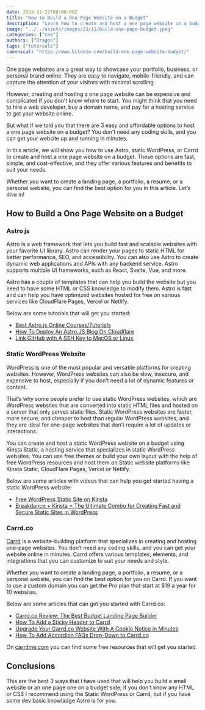 ```yaml
---
date: 2023-11-22T00:00:00Z
title: "How to Build a One Page Website on a Budget"
description: "Learn how to create and host a one page website on a budget using Astro, static WordPress, or Carrd. These options are fast, simple, and cost-effective."
image: "../../assets/images/23/11/build-one-page-budget.jpeg"
categories: ["cms"]
authors: ["Dragos"]
tags: ["tutorials"]
canonical: "https://www.bitdoze.com/build-one-page-website-budget/"
---
```



One page websites are a great way to showcase your portfolio, business, or personal brand online. They are easy to navigate, mobile-friendly, and can capture the attention of your visitors with minimal scrolling.

However, creating and hosting a one page website can be expensive and complicated if you don’t know where to start. You might think that you need to hire a web developer, buy a domain name, and pay for a hosting service to get your website online.

But what if we told you that there are 3 easy and affordable options to host a one page website on a budget? You don’t need any coding skills, and you can get your website up and running in minutes.

In this article, we will show you how to use Astro, static WordPress, or Carrd to create and host a one page website on a budget. These options are fast, simple, and cost-effective, and they offer various features and benefits to suit your needs.

Whether you want to create a landing page, a portfolio, a resume, or a personal website, you can find the best option for you in this article. Let’s dive in!

## How to Build a One Page Website on a Budget

<YouTubeEmbed
  url="https://www.youtube.com/embed/HpGWpBefkOE"
  label="How to Build a One Page Website on a Budget"
/>

### Astro js

Astro is a web framework that lets you build fast and scalable websites with your favorite UI library. Astro can render your pages to static HTML for better performance, SEO, and accessibility. You can also use Astro to create dynamic web applications and APIs with any backend service. Astro supports multiple UI frameworks, such as React, Svelte, Vue, and more.

Astro has a couple of templates that can help you build the website but you need to have some HTML or CSS knowledge to modify them. Astro is fast and can help you have optimized websites hosted for free on various services like CloudFlare Pages, Vercel or Netlify.

Below are some tutorials that will get you started:

- [Best Astro.js Online Courses/Tutorials](https://www.bitdoze.com/best-astrojs-online-courses/)
- [How To Deploy An Astro.JS Blog On Cloudflare](https://www.bitdoze.com/deploy-astrojs-cloudflare/)
- [Link GitHub with A SSH Key to MacOS or Linux](https://www.bitdoze.com/link-github-with-ssh-maco-linux/)

### Static WordPress Website

WordPress is one of the most popular and versatile platforms for creating websites. However, WordPress websites can also be slow, insecure, and expensive to host, especially if you don’t need a lot of dynamic features or content.

That’s why some people prefer to use static WordPress websites, which are WordPress websites that are converted into static HTML files and hosted on a server that only serves static files. Static WordPress websites are faster, more secure, and cheaper to host than regular WordPress websites, and they are ideal for one-page websites that don’t require a lot of updates or interactions.

You can create and host a static WordPress website on a budget using Kinsta Static, a hosting service that specializes in static WordPress websites. You can use free themes or build your own layout with the help of free WordPress resources and host them on Static website platforms like Kinsta Static, CloudFlare Pages, Vercel or Netlify.

Below are some articles with videos that can help you get started having a static WordPress website:

- [Free WordPress Static Site on Kinsta](https://www.wpdoze.com/deploy-wp-static-website-kinsta-static/)
- [Breakdance + Kinsta = The Ultimate Combo for Creating Fast and Secure Static Sites in WordPress](https://www.wpdoze.com/breakdance-kinsta-static-site/)

### Carrd.co

[Carrd](https://try.carrd.co/bitdoze) is a website-building platform that specializes in creating and hosting one-page websites. You don’t need any coding skills, and you can get your website online in minutes. Carrd offers various templates, elements, and integrations that you can customize to suit your needs and style.

Whether you want to create a landing page, a portfolio, a resume, or a personal website, you can find the best option for you on Carrd. If you want to use a custom domain you can get the Pro plan that start at $19 a year for 10 websites.

Below are some articles that can get you started with Carrd.co:

- [Carrd.co Review: The Best Budget Landing Page Builder](https://www.bitdoze.com/carrd-review/)
- [How To Add a Sticky Header to Carrd](https://www.bitdoze.com/add-stickey-header-carrd/)
- [Upgrade Your Carrd.co Website With A Cookie Notice in Minutes](https://www.bitdoze.com/add-cookie-notice-carrd/)
- [How To Add Accordion FAQs Drop-Down to Carrd.co](https://www.bitdoze.com/add-accordion-carrd/)

On [carrdme.com](https://carrdme.com/) you can find some free resources that will get you started.

## Conclusions

This are the best 3 ways that I have used that will help you build a small website or an one page one on a budget side, if you don't know any HTML or CSS I recommend using the Static WordPress or Carrd, but if you have some dev basic knowladge Astro is for you.
